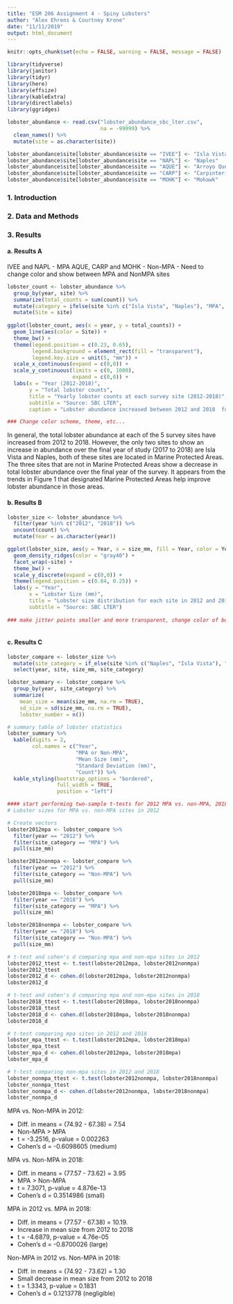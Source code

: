 ```yaml
---
title: "ESM 206 Assignment 4 - Spiny Lobsters"
author: "Alex Ehrens & Courtney Krone"
date: "11/11/2019"
output: html_document
---
```


```r
knitr::opts_chunk$set(echo = FALSE, warning = FALSE, message = FALSE)
```

```r
library(tidyverse)
library(janitor)
library(tidyr)
library(here)
library(effsize)
library(kableExtra)
library(directlabels)
library(ggridges)
```

```r
lobster_abundance <- read.csv("lobster_abundance_sbc_lter.csv",
                              na = -99999) %>% 
  clean_names() %>% 
  mutate(site = as.character(site))

lobster_abundance$site[lobster_abundance$site == "IVEE"] <- "Isla Vista"
lobster_abundance$site[lobster_abundance$site == "NAPL"] <- "Naples"
lobster_abundance$site[lobster_abundance$site == "AQUE"] <- "Arroyo Quemado"
lobster_abundance$site[lobster_abundance$site == "CARP"] <- "Carpinteria"
lobster_abundance$site[lobster_abundance$site == "MOHK"] <- "Mohawk"
```

### 1. Introduction


### 2. Data and Methods


### 3. Results

#### a. Results A
IVEE and NAPL - MPA
AQUE, CARP and MOHK - Non-MPA
- Need to change color and show between MPA and NonMPA sites

```r
lobster_count <- lobster_abundance %>% 
  group_by(year, site) %>% 
  summarize(total_counts = sum(count)) %>% 
  mutate(category = ifelse(site %in% c("Isla Vista", "Naples"), "MPA", "Non-MPA")) %>% 
  mutate(Site = site)
  
ggplot(lobster_count, aes(x = year, y = total_counts)) +
  geom_line(aes(color = Site)) +
  theme_bw() +
  theme(legend.position = c(0.23, 0.65),
        legend.background = element_rect(fill = "transparent"),
        legend.key.size = unit(5, "mm")) +
  scale_x_continuous(expand = c(0,0)) +
  scale_y_continuous(limits = c(0, 1000),
                     expand = c(0,0)) +
  labs(x = "Year (2012-2018)",
       y = "Total lobster counts",
       title = "Yearly lobster counts at each survey site (2012-2018)",
       subtitle = "Source: SBC LTER",
       caption = "Lobster abundance increased between 2012 and 2018  for most of the sites excluding AQUE site. The MPA sites (IVEE and NAPL) lobster abundance grew substantially over the recorded years compared to non-MPA sites")

### Change color scheme, theme, etc...
```

In general, the total lobster abundance at each of the 5 survey sites have increased from 2012 to 2018. However, the only two sites to show an increase in abundance over the final year of study (2017 to 2018) are Isla Vista and Naples, both of these sites are located in Marine Protected Areas. The three sites that are not in Marine Protected Areas show a decrease in total lobster abundance over the final year of the survey. It appears from the trends in Figure 1 that designated Marine Protected Areas help improve lobster abundance in those areas.

#### b. Results B

```r
lobster_size <- lobster_abundance %>% 
  filter(year %in% c("2012", "2018")) %>% 
  uncount(count) %>% 
  mutate(Year = as.character(year))

ggplot(lobster_size, aes(y = Year, x = size_mm, fill = Year, color = Year)) +
  geom_density_ridges(color = "gray40") +
  facet_wrap(~site) +
  theme_bw() +
  scale_y_discrete(expand = c(0,0)) +
  theme(legend.position = c(0.84, 0.25)) +
  labs(y = "Year",
       x = "Lobster Size (mm)",
       title = "Lobster size distribution for each site in 2012 and 2018",
       subtitle = "Source: SBC LTER")
  
### make jitter points smaller and more transparent, change color of boxplots, adjust theme, make beautiful, etc...
  
```

#### c. Results C

```r
lobster_compare <- lobster_size %>% 
  mutate(site_category = if_else(site %in% c("Naples", "Isla Vista"), "MPA", "Non-MPA")) %>% 
  select(year, site, size_mm, site_category)

lobster_summary <- lobster_compare %>% 
  group_by(year, site_category) %>% 
  summarize(
    mean_size = mean(size_mm, na.rm = TRUE),
    sd_size = sd(size_mm, na.rm = TRUE),
    lobster_number = n()) 

# summary table of lobster statistics 
lobster_summary %>% 
  kable(digits = 2,
        col.names = c("Year",
                      "MPA or Non-MPA",
                      "Mean Size (mm)",
                      "Standard Deviation (mm)",
                      "Count")) %>% 
  kable_styling(bootstrap_options = "bordered",
                full_width = TRUE,
                position = "left")

#### start performing two-sample t-tests for 2012 MPA vs. non-MPA, 2018 MPA vs. non-MPA, 2012 MPA vs 2018 MPA, 2012 non-MPA vs 2018 non-MPA
# Lobster sizes for MPA vs. non-MPA sites in 2012

# Create vectors 
lobster2012mpa <- lobster_compare %>% 
  filter(year == "2012") %>% 
  filter(site_category == "MPA") %>% 
  pull(size_mm)

lobster2012nonmpa <- lobster_compare %>% 
  filter(year == "2012") %>% 
  filter(site_category == "Non-MPA") %>% 
  pull(size_mm)

lobster2018mpa <- lobster_compare %>% 
  filter(year == "2018") %>% 
  filter(site_category == "MPA") %>% 
  pull(size_mm)

lobster2018nonmpa <- lobster_compare %>% 
  filter(year == "2018") %>% 
  filter(site_category == "Non-MPA") %>% 
  pull(size_mm)

# t-test and cohen's d comparing mpa and non-mpa sites in 2012
lobster2012_ttest <- t.test(lobster2012mpa, lobster2012nonmpa)
lobster2012_ttest
lobster2012_d <- cohen.d(lobster2012mpa, lobster2012nonmpa)
lobster2012_d

# t-test and cohen's d comparing mpa and non-mpa sites in 2018
lobster2018_ttest <- t.test(lobster2018mpa, lobster2018nonmpa)
lobster2018_ttest
lobster2018_d <- cohen.d(lobster2018mpa, lobster2018nonmpa)
lobster2018_d

# t-test comparing mpa sites in 2012 and 2018
lobster_mpa_ttest <- t.test(lobster2012mpa, lobster2018mpa)
lobster_mpa_ttest
lobster_mpa_d <- cohen.d(lobster2012mpa, lobster2018mpa)
lobster_mpa_d

# t-test comparing non-mpa sites in 2012 and 2018
lobster_nonmpa_ttest <- t.test(lobster2012nonmpa, lobster2018nonmpa)
lobster_nonmpa_ttest
lobster_nonmpa_d <- cohen.d(lobster2012nonmpa, lobster2018nonmpa)
lobster_nonmpa_d

```

MPA vs. Non-MPA in 2012: 

- Diff. in means = (74.92 - 67.38) = 7.54
- Non-MPA > MPA
- t = -3.2516, p-value = 0.002263
- Cohen's d = -0.6098605 (medium)

MPA vs. Non-MPA in 2018:

- Diff. in means = (77.57 - 73.62) = 3.95
- MPA > Non-MPA
- t = 7.3071, p-value = 4.876e-13
- Cohen's d = 0.3514986 (small)

MPA in 2012 vs. MPA in 2018:

- Diff. in means = (77.57 - 67.38) = 10.19. 
- Increase in mean size from 2012 to 2018
- t = -4.6879, p-value = 4.76e-05
- Cohen's d = -0.8700026 (large)

Non-MPA in 2012 vs. Non-MPA in 2018:

- Diff. in means = (74.92 - 73.62) = 1.30
- Small decrease in mean size from 2012 to 2018
- t = 1.3343, p-value = 0.1831
- Cohen's d = 0.1213778 (negligible)
